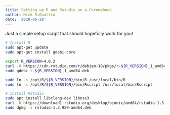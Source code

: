 ```yaml
---
title: Setting up R and Rstudio on a Chromebook
author: Nick DiQuattro
date: '2020-06-28'
---
```



Just a simple setup script that should hopefully work for you!

```bash

# Install R
sudo apt-get update
sudo apt-get install gdebi-core

export R_VERSION=4.0.2
curl -O https://cdn.rstudio.com/r/debian-10/pkgs/r-${R_VERSION}_1_amd64.deb
sudo gdebi r-${R_VERSION}_1_amd64.deb

sudo ln -s /opt/R/${R_VERSION}/bin/R /usr/local/bin/R
sudo ln -s /opt/R/${R_VERSION}/bin/Rscript /usr/local/bin/Rscript

# Install Rstudio
sudo apt install libclang-dev libnss3
curl -O https://download1.rstudio.org/desktop/bionic/amd64/rstudio-1.3.959-amd64.deb
sudo dpkg -i rstudio-1.3.959-amd64.deb

```
